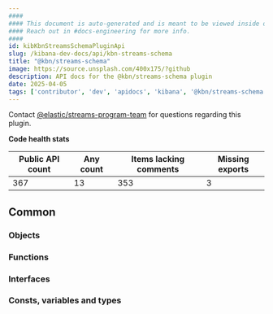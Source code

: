```yaml
---
####
#### This document is auto-generated and is meant to be viewed inside our experimental, new docs system.
#### Reach out in #docs-engineering for more info.
####
id: kibKbnStreamsSchemaPluginApi
slug: /kibana-dev-docs/api/kbn-streams-schema
title: "@kbn/streams-schema"
image: https://source.unsplash.com/400x175/?github
description: API docs for the @kbn/streams-schema plugin
date: 2025-04-05
tags: ['contributor', 'dev', 'apidocs', 'kibana', '@kbn/streams-schema']
---
```




Contact [@elastic/streams-program-team](https://github.com/orgs/elastic/teams/streams-program-team) for questions regarding this plugin.

**Code health stats**

| Public API count  | Any count | Items lacking comments | Missing exports |
|-------------------|-----------|------------------------|-----------------|
| 367 | 13 | 353 | 3 |

## Common

### Objects
<DocDefinitionList data={kbnStreamsSchemaObj.common.objects}/>

### Functions
<DocDefinitionList data={kbnStreamsSchemaObj.common.functions}/>

### Interfaces
<DocDefinitionList data={kbnStreamsSchemaObj.common.interfaces}/>

### Consts, variables and types
<DocDefinitionList data={kbnStreamsSchemaObj.common.misc}/>

